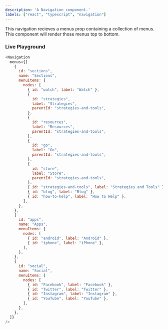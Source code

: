 ```yaml
---
description: 'A Navigation component.'
labels: ["react", "typescript", "navigation"]
---
```



This navigation recieves a menus prop containing a collection of menus. This component will render those menus top to bottom.

### Live Playground

```js live
<Navigation
  menus={[
    {
      id: "sections",
      name: "Sections",
      menuItems: {
        nodes: [
          { id: "watch", label: "Watch" },
          {
            id: "strategies",
            label: "Strategies",
            parentId: "strategies-and-tools",
          },
          {
            id: "resources",
            label: "Resources",
            parentId: "strategies-and-tools",
          },
          {
            id: "go",
            label: "Go",
            parentId: "strategies-and-tools",
          },
          {
            id: "store",
            label: "Store",
            parentId: "strategies-and-tools",
          },
          { id: "strategies-and-tools", label: "Strategies and Tools" },
          { id: "blog", label: "Blog" },
          { id: "how-to-help", label: "How to Help" },
        ],
      },
    },
    {
      id: "apps",
      name: "Apps",
      menuItems: {
        nodes: [
          { id: "android", label: "Android" },
          { id: "iphone", label: "iPhone" },
        ],
      },
    },
    {
      id: "social",
      name: "Social",
      menuItems: {
        nodes: [
          { id: "Facebook", label: "Facebook" },
          { id: "Twitter", label: "Twitter" },
          { id: "Instagram", label: "Instagram" },
          { id: "YouTube", label: "YouTube" },
        ],
      },
    },
  ]}
/>
```
